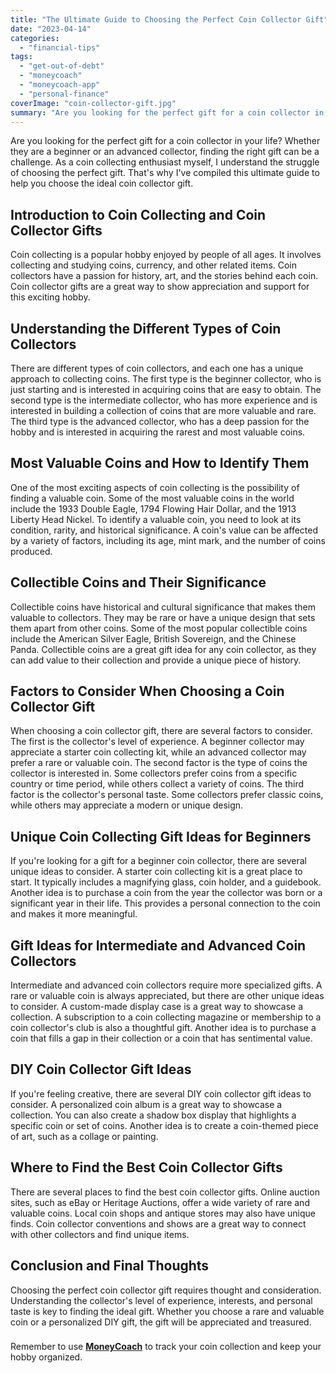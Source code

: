```yaml
---
title: "The Ultimate Guide to Choosing the Perfect Coin Collector Gift"
date: "2023-04-14"
categories: 
  - "financial-tips"
tags: 
  - "get-out-of-debt"
  - "moneycoach"
  - "moneycoach-app"
  - "personal-finance"
coverImage: "coin-collector-gift.jpg"
summary: "Are you looking for the perfect gift for a coin collector in your life? Whether they are a beginner or an advanced collector, finding the right gift can be a challenge."
---
```


Are you looking for the perfect gift for a coin collector in your life? Whether they are a beginner or an advanced collector, finding the right gift can be a challenge. As a coin collecting enthusiast myself, I understand the struggle of choosing the perfect gift. That's why I've compiled this ultimate guide to help you choose the ideal coin collector gift.
## Introduction to Coin Collecting and Coin Collector Gifts

Coin collecting is a popular hobby enjoyed by people of all ages. It involves collecting and studying coins, currency, and other related items. Coin collectors have a passion for history, art, and the stories behind each coin. Coin collector gifts are a great way to show appreciation and support for this exciting hobby.

## Understanding the Different Types of Coin Collectors

There are different types of coin collectors, and each one has a unique approach to collecting coins. The first type is the beginner collector, who is just starting and is interested in acquiring coins that are easy to obtain. The second type is the intermediate collector, who has more experience and is interested in building a collection of coins that are more valuable and rare. The third type is the advanced collector, who has a deep passion for the hobby and is interested in acquiring the rarest and most valuable coins.

## Most Valuable Coins and How to Identify Them

One of the most exciting aspects of coin collecting is the possibility of finding a valuable coin. Some of the most valuable coins in the world include the 1933 Double Eagle, 1794 Flowing Hair Dollar, and the 1913 Liberty Head Nickel. To identify a valuable coin, you need to look at its condition, rarity, and historical significance. A coin's value can be affected by a variety of factors, including its age, mint mark, and the number of coins produced.

## Collectible Coins and Their Significance

Collectible coins have historical and cultural significance that makes them valuable to collectors. They may be rare or have a unique design that sets them apart from other coins. Some of the most popular collectible coins include the American Silver Eagle, British Sovereign, and the Chinese Panda. Collectible coins are a great gift idea for any coin collector, as they can add value to their collection and provide a unique piece of history.

## Factors to Consider When Choosing a Coin Collector Gift

When choosing a coin collector gift, there are several factors to consider. The first is the collector's level of experience. A beginner collector may appreciate a starter coin collecting kit, while an advanced collector may prefer a rare or valuable coin. The second factor is the type of coins the collector is interested in. Some collectors prefer coins from a specific country or time period, while others collect a variety of coins. The third factor is the collector's personal taste. Some collectors prefer classic coins, while others may appreciate a modern or unique design.

## Unique Coin Collecting Gift Ideas for Beginners

If you're looking for a gift for a beginner coin collector, there are several unique ideas to consider. A starter coin collecting kit is a great place to start. It typically includes a magnifying glass, coin holder, and a guidebook. Another idea is to purchase a coin from the year the collector was born or a significant year in their life. This provides a personal connection to the coin and makes it more meaningful.

## Gift Ideas for Intermediate and Advanced Coin Collectors

Intermediate and advanced coin collectors require more specialized gifts. A rare or valuable coin is always appreciated, but there are other unique ideas to consider. A custom-made display case is a great way to showcase a collection. A subscription to a coin collecting magazine or membership to a coin collector's club is also a thoughtful gift. Another idea is to purchase a coin that fills a gap in their collection or a coin that has sentimental value.

## DIY Coin Collector Gift Ideas

If you're feeling creative, there are several DIY coin collector gift ideas to consider. A personalized coin album is a great way to showcase a collection. You can also create a shadow box display that highlights a specific coin or set of coins. Another idea is to create a coin-themed piece of art, such as a collage or painting.

## Where to Find the Best Coin Collector Gifts

There are several places to find the best coin collector gifts. Online auction sites, such as eBay or Heritage Auctions, offer a wide variety of rare and valuable coins. Local coin shops and antique stores may also have unique finds. Coin collector conventions and shows are a great way to connect with other collectors and find unique items.

## Conclusion and Final Thoughts

Choosing the perfect coin collector gift requires thought and consideration. Understanding the collector's level of experience, interests, and personal taste is key to finding the ideal gift. Whether you choose a rare and valuable coin or a personalized DIY gift, the gift will be appreciated and treasured.
###
Remember to use [**MoneyCoach**](/how-to-track-and-manage-credit-cards/) to track your coin collection and keep your hobby organized.